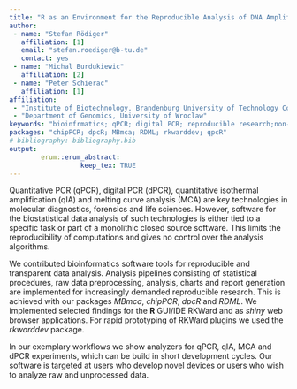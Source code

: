 ---
title: "R as an Environment for the Reproducible Analysis of DNA Amplification Experiments"
author:
 - name: "Stefan Rödiger"
   affiliation: [1]
   email: "stefan.roediger@b-tu.de"
   contact: yes
 - name: "Michal Burdukiewic"
   affiliation: [2]
 - name: "Peter Schierac"
   affiliation: [1]
affiliation:
 - "Institute of Biotechnology, Brandenburg University of Technology Cottbus-Senftenberg"
 - "Department of Genomics, University of Wroclaw"
keywords: "bioinfrmatics; qPCR; digital PCR; reproducible research;non-linear regression; smoothing; pre-processingI;"
packages: "chipPCR; dpcR; MBmca; RDML; rkwarddev; qpcR"
# bibliography: bibliography.bib
output:  
        erum::erum_abstract:
                  keep_tex: TRUE
---

Quantitative PCR (qPCR), digital PCR (dPCR), quantitative isothermal amplification (qIA) and melting curve analysis (MCA) are key technologies in molecular diagnostics, forensics and life sciences. However, software for the biostatistical data analysis of such technologies is either tied to a specific task or part of a monolithic closed source software. This limits the reproducibility of computations and gives no control over the analysis algorithms. 

We contributed bioinformatics software tools for reproducible and transparent data analysis. Analysis pipelines consisting of statistical procedures, raw data  preprocessing, analysis, charts and report generation are implemented for increasingly demanded reproducible research. This is achieved with our packages *MBmca*, *chipPCR*, *dpcR* and *RDML*. We implemented selected findings for the **R** GUI/IDE RKWard and as *shiny* web browser applications. For rapid prototyping of RKWard plugins we used the *rkwarddev* package.
 
In our exemplary workflows we show analyzers for qPCR, qIA, MCA and dPCR experiments, which can be build in short development cycles. Our software is targeted at users who develop novel devices or users who wish to analyze raw and unprocessed data.
<!--  -->
<!-- **References** -->
<!-- @Article{rodiger_surface_2013,
  Title = {Surface {Melting} {Curve} {Analysis} with {R}},
  Author = {R\"{o}diger, Stefan and B\"{o}hm, Alexander and Schimke, Ingolf},
  Journal = {The R Journal},
  Year = {2013},
  Number = {2},
  Pages = {37--53},
  Volume = {5},
 
  Url = {http://journal.r-project.org/archive/2013-2/RJournal_2013-2_roediger-bohm-schimke.pdf}
 }
 
 @Article{rodiger_r_2015,
  Title = {R as an {Environment} for the {Reproducible} {Analysis} of {DNA} {Amplification} {Experiments}},
  Author = {R\"{o}diger, Stefan and Burdukiewicz, Micha\l{} and Blagodatskikh, Konstantin A. and Schierack, Peter},
  Journal = {The R Journal},
  Year = {2015},
  Number = {2},
  Pages = {127--150},
  Volume = {7},
 
  Url = {http://journal.r-project.org/archive/2015-1/RJ-2015-1.pdf}
 }
 
 @Article{rodiger_chippcr:_2015,
  Title = {{chipPCR}: an {R} package to pre-process raw data of amplification curves},
  Author = {R\"{o}diger, Stefan and Burdukiewicz, Micha\l{} and Schierack, Peter},
  Journal = {Bioinformatics},
  Year = {2015},
 
  Month = sep,
  Number = {17},
  Pages = {2900--2902},
  Volume = {31},
 
  Abstract = {Motivation: Both the quantitative real-time polymerase chain reaction (qPCR) and quantitative isothermal amplification (qIA) are standard methods for nucleic acid quantification. Numerous real-time read-out technologies have been developed. Despite the continuous interest in amplification-based techniques, there are only few tools for pre-processing of amplification data. However, a transparent tool for precise control of raw data is indispensable in several scenarios, for example, during the development of new instruments.
 Results: chipPCR is an R package for the pre-processing and quality analysis of raw data of amplification curves. The package takes advantage of R’s S4 object model and offers an extensible environment. chipPCR contains tools for raw data exploration: normalization, baselining, imputation of missing values, a powerful wrapper for amplification curve smoothing and a function to detect the start and end of an amplification curve. The capabilities of the software are enhanced by the implementation of algorithms unavailable in R, such as a 5-point stencil for derivative interpolation. Simulation tools, statistical tests, plots for data quality management, amplification efficiency/quantification cycle calculation, and datasets from qPCR and qIA experiments are part of the package. Core functionalities are integrated in GUIs (web-based and standalone shiny applications), thus streamlining analysis and report generation.
 Availability and implementation: http://cran.r-project.org/web/packages/chipPCR. Source code: https://github.com/michbur/chipPCR.
 Contact: stefan.roediger@b-tu.de
 Supplementary information: Supplementary data are available at Bioinformatics online.},
  Doi = {10.1093/bioinformatics/btv205},
  ISSN = {1367-4803, 1460-2059},
  Language = {en},
  Pmid = {25913204},
  Shorttitle = {{chipPCR}},
  Url = {http://bioinformatics.oxfordjournals.org/content/31/17/2900},
  Urldate = {2015-09-08}
 }
 
 @Article{rodiger_rkward:_2012,
  Title = {{RKWard}: {A} {Comprehensive} {Graphical} {User} {Interface} and {Integrated} {Development} {Environment} for {Statistical} {Analysis} with {R}},
  Author = {R\"{o}diger, Stefan and Friedrichsmeier, Thomas and Kapat, Prasenjit and Michalke, Meik},
  Journal = {Journal of Statistical Software},
  Year = {2012},
  Number = {9},
  Pages = {1--34},
  Volume = {49},
 
  ISSN = {1548-7660},
  Url = {http://www.jstatsoft.org/v49/i09}
 }
 
 @Article{spiess_impact_2015,
  Title = {Impact of {Smoothing} on {Parameter} {Estimation} in {Quantitative} {DNA} {Amplification} {Experiments}},
  Author = {Spiess, Andrej-Nikolai and Deutschmann, Claudia and Burdukiewicz, Micha\l{} and Himmelreich, Ralf and Klat, Katharina and Schierack, Peter and R\"{o}diger, Stefan},
  Journal = {Clinical Chemistry},
  Year = {2015},
 
  Month = feb,
  Number = {2},
  Pages = {379--388},
  Volume = {61},
 
  Abstract = {BACKGROUND: Quantification cycle (Cq) and amplification efficiency (AE) are parameters mathematically extracted from raw data to characterize quantitative PCR (qPCR) reactions and quantify the copy number in a sample. Little attention has been paid to the effects of preprocessing and the use of smoothing or filtering approaches to compensate for noisy data. Existing algorithms largely are taken for granted, and it is unclear which of the various methods is most informative. We investigated the effect of smoothing and filtering algorithms on amplification curve data.
 METHODS: We obtained published high-replicate qPCR data sets from standard block thermocyclers and other cycler platforms and statistically evaluated the impact of smoothing on Cq and AE.
 RESULTS: Our results indicate that selected smoothing algorithms affect estimates of Cq and AE considerably. The commonly used moving average filter performed worst in all qPCR scenarios. The Savitzky–Golay smoother, cubic splines, and Whittaker smoother resulted overall in the least bias in our setting and exhibited low sensitivity to differences in qPCR AE, whereas other smoothers, such as running mean, introduced an AE-dependent bias.
 CONCLUSIONS: The selection of a smoothing algorithm is an important step in developing data analysis pipelines for real-time PCR experiments. We offer guidelines for selection of an appropriate smoothing algorithm in diagnostic qPCR applications. The findings of our study were implemented in the R packages chipPCR and qpcR as a basis for the implementation of an analytical strategy.},
  Doi = {10.1373/clinchem.2014.230656},
  ISSN = {0009-9147, 1530-8561},
  Language = {en},
  Pmid = {25477537},
  Url = {http://www.clinchem.org/content/61/2/379},
  Urldate = {2015-04-01}
 } -->
